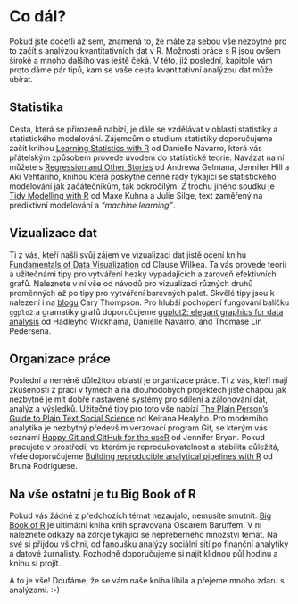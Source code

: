 # Co dál?

Pokud jste dočetli až sem, znamená to, že máte za sebou vše nezbytné pro to začít s analýzou kvantitativních dat v R. Možnosti práce s R jsou ovšem široké a mnoho dalšího vás ještě čeká. V této, již poslední, kapitole vám proto dáme pár tipů, kam se vaše cesta kvantitativní analýzou dat může ubírat.

## Statistika

Cesta, která se přirozeně nabízí, je dále se vzdělávat v oblasti statistiky a statistického modelování. Zájemcům o studium statistiky doporučujeme začít knihou [Learning Statistics with R](https://learningstatisticswithr.com) od Danielle Navarro, která vás přátelským způsobem provede úvodem do statistické teorie. Navázat na ní můžete s [Regression and Other Stories](https://avehtari.github.io/ROS-Examples/) od Andrewa Gelmana, Jennifer Hill a Aki Vehtariho, knihou která poskytne cenné rady týkající se statistického modelování jak začátečníkům, tak pokročilým. Z trochu jiného soudku je [Tidy Modelling with R](https://www.tmwr.org) od Maxe Kuhna a Julie Silge, text zaměřený na prediktivní modelování a *"machine learning"*.

## Vizualizace dat

Ti z vás, kteří našli svůj zájem ve vizualizaci dat jistě ocení knihu [Fundamentals of Data Visualization](https://clauswilke.com/dataviz/) od Clause Wilkea. Ta vás provede teorií a užitečnámi tipy pro vytváření hezky vypadajících a zároveň efektivních grafů. Naleznete v ní vše od návodů pro vizualizaci různých druhů proměnných až po tipy pro vytváření barevných palet. Skvělé tipy jsou k nalezení i na [blogu](https://www.cararthompson.com/posts) Cary Thompson. Pro hlubší pochopení fungování balíčku `ggplo2` a gramatiky grafů doporučujeme [ggplot2: elegant graphics for data analysis](https://ggplot2-book.org) od Hadleyho Wickhama, Danielle Navarro, and Thomase Lin Pedersena.

## Organizace práce

Poslední a neméně důležitou oblastí je organizace práce. Ti z vás, kteří mají zkušenosti z prací v týmech a na dlouhodobých projektech jistě chápou jak nezbytné je mít dobře nastavené systémy pro sdílení a zálohování dat, analýz a výsledků. Užitečné tipy pro toto vše nabízí [The Plain Person's Guide to Plain Text Social Science](https://plain-text.co) od Keirana Healyho. Pro moderního analytika je nezbytný především verzovací program Git, se kterým vás seznámí [Happy Git and GitHub for the useR](https://happygitwithr.com/index.html) od Jennifer Bryan. Pokud pracujete v prostředí, ve kterém je reprodukovatelnost a stabilita důležitá, vřele doporučujeme [Building reproducible analytical pipelines with R](https://raps-with-r.dev) od Bruna Rodriguese.

## Na vše ostatní je tu Big Book of R

Pokud vás žádné z předchozích témat nezaujalo, nemusíte smutnit. [Big Book of R](https://www.bigbookofr.com) je ultimátní kniha knih spravovaná Oscarem Baruffem. V ní naleznete odkazy na zdroje týkající se nepřeberného množství témat. Na své si přijdou všichni, od fanoušku analýzy sociální sítí po finanční analytiky a datové žurnalisty. Rozhodně doporučujeme si najít klidnou půl hodinu a knihu si projít.

A to je vše! Doufáme, že se vám naše kniha líbila a přejeme mnoho zdaru s analýzami. :-)